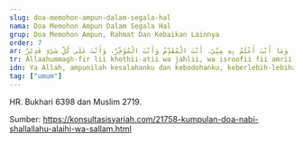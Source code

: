```yaml
---
slug: doa-memohon-ampun-dalam-segala-hal
nama: Doa Memohon Ampun Dalam Segala Hal
grup: Doa Memohon Ampun, Rahmat Dan Kebaikan Lainnya
order: 7
ar: اَللَّهُمَّ اغْفِرْ لِيْ خَطِيْئَتِيْ وَجَهْلِيْ، وَإِسْرَافِيْ فِي أَمْرِيْ، وَمَا أَنْتَ أَعْلَمُ بِهِ مِنِّيْ. اَللَّهُمَّ اغْفِرْ لِيْ جَدِّيْ وَهَزْلِيْ، وَخَطَئِيْ وَعَمْدِيْ، وَكُلُّ ذَالِكَ عِنْدِيْ. اَللَّهُمَّ اغْفِرْ لِيْ مَا قَدَّمْتُ وَمَا أَخَّرْتُ، وَمَا أَسْرَرْتُ وَمَا أَعْلَنْتُ، وَمَا أَنْتَ أَعْلَمُ بِهِ مِنِّيْ. أَنْتَ الْمُقَدِّمُ وَأَنْتَ الْمُؤَخِّرُ، وَأَنْتَ عَلَى كُلِّ شَيْءٍ قَدِيْرٌ
tr: Allaahummagh-fir lii khothii-atii wa jahlii, wa isroofii fii amrii, wa maa anta a'lamu bihi minnii. Allaahummagh-fir lii jaddii wa hazlii, wa khoto-ii wa 'amdii, wa kullu dzaalika 'indii. Allaahummagh-fir lii maa qoddamtu wa maa akh-khortu, wa maa asrortu wa maa a'lantu, wa maa anta a'lamu bihi minnii. Antal muqoddimu wa antal mu-akh-khiru, wa anta 'alaa kulli syai-in qodiir.
idn: Ya Allah, ampunilah kesalahanku dan kebodohanku, keberlebih-lebihan dalam perkaraku, dan apa yang Engkau lebih mengetahui daripadaku. Ya Allah, ampunilah aku dalam kesungguhanku dan kelalaianku, kesalahanku dan kesengajaanku, dan semua itu berasal dari sisiku. Ya Allah, ampunilah aku dari dosa yang telah aku lakukan dan yang belum, yang aku sembunyikan dan yang aku tampakkan, dan apa yang Engkau lebih mengetahui daripadaku. Engkaulah Yang Maha Mendahulukan dan Yang Mengakhirkan, dan Engkau Mahakuasa atas segala sesuatu.
tag: ["umum"]
---
```


HR. Bukhari 6398 dan Muslim 2719.

Sumber: https://konsultasisyariah.com/21758-kumpulan-doa-nabi-shallallahu-alaihi-wa-sallam.html

